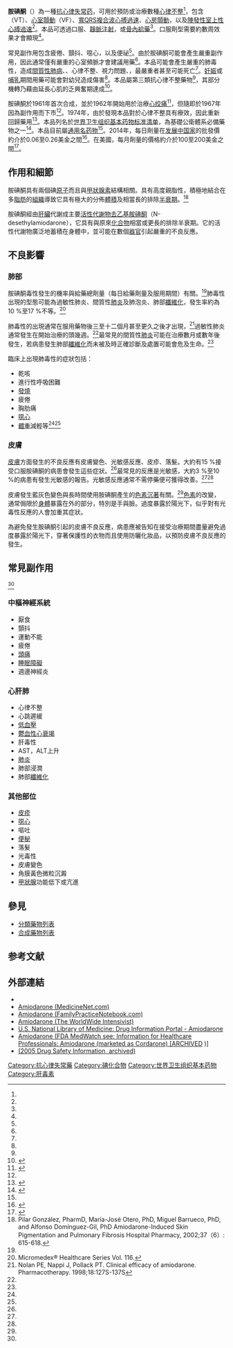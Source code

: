 {{medical}}
{{Drugbox
| Watchedfields = changed
| verifiedrevid = 464394155
| IUPAC_name = (2-<nowiki/>{4-[(2-butyl-1-benzofuran-3-yl)carbonyl]-2,6-diiodophenoxy}ethyl)diethylamine
| image = Amiodarone structure.svg
| image2 = Amiodarone ball-and-stick model.png
<!-- Clinical data -->
| pronounce = {{IPAc-en|ə|ˈ|m|iː|oʊ-|d|ə|ˌ|r|oʊ|n}}
| tradename = Cordarone, Nexterone, others
| Drugs.com = {{drugs.com|monograph|amiodarone-hydrochloride}}
| MedlinePlus = a687009
| pregnancy_AU = C
| pregnancy_US = D
| pregnancy_category = 
| legal_AU = S4

| legal_CA = Rx-only
| legal_US = Rx-only
| routes_of_administration = [[口服给药|口服]]、[[靜脈注射|靜脈注射]]、{{tsl|en|intraosseous|骨內輸藥}}<!-- Pharmacokinetic data -->
| bioavailability = 20–55%
| metabolism = [[肝臟|肝臟]]
| elimination_half-life = 58天（15至142天）
| excretion = 經肝膽排除
<!-- Identifiers -->
| CAS_number_Ref = {{cascite|correct|??}}
| CAS_number = 1951-25-3
| ATC_prefix = C01
| ATC_suffix = BD01
| PubChem = 2157
| IUPHAR_ligand = 2566
| DrugBank_Ref = {{drugbankcite|correct|drugbank}}
| DrugBank = DB01118
| ChemSpiderID_Ref = {{chemspidercite|correct|chemspider}}
| ChemSpiderID = 2072
| UNII_Ref = {{fdacite|correct|FDA}}
| UNII = N3RQ532IUT
| KEGG_Ref = {{keggcite|correct|kegg}}
| KEGG = D02910
| ChEBI_Ref = {{ebicite|correct|EBI}}
| ChEBI = 2663
| ChEMBL_Ref = {{ebicite|correct|EBI}}
| ChEMBL = 633
<!-- Chemical data -->
| C=25 | H=29 | I=2 | N=1 | O=3
| molecular_weight = 645.31 g/mol
| SMILES = CCN(CC)CCOc1c(I)cc(cc1I)C(=O)c2c3ccccc3oc2CCCC
| StdInChI_Ref = {{stdinchicite|correct|chemspider}}
| StdInChI = 1S/C25H29I2NO3/c1-4-7-11-22-23(18-10-8-9-12-21(18)31-22)24(29)17-15-19(26)25(20(27)16-17)30-14-13-28(5-2)6-3/h8-10,12,15-16H,4-7,11,13-14H2,1-3H3
| StdInChIKey_Ref = {{stdinchicite|correct|chemspider}}
| StdInChIKey = IYIKLHRQXLHMJQ-UHFFFAOYSA-N
}}
<!-- Definition and medical uses -->
'''胺碘酮'''（{{lang-en|Amiodarone}}）為一種[[抗心律失常药|抗心律失常药]]，可用於預防或治療數種[[心律不整|心律不整]]<ref name=AHFS2016/>，包含{{tsl|en|ventricular tachycardia|心室頻脈}}（VT）、[[心室顫動|心室顫動]]（VF）、[[心跳过速|寬QRS複合波心搏過速]]、[[心房顫動|心房顫動]]，以及[[陣發性室上性心搏過速|陣發性室上性心搏過速]]<ref name=AHFS2016/>。本品可透過口服、[[靜脈注射|靜脈注射]]，或[[骨內給藥|骨內給藥]]<ref name=AHFS2016/>。口服劑型需要約數周效果才會顯現<ref name=AHFS2016/>。

<!-- Side effects and mechanism -->
常見副作用包含疲倦、顫抖、噁心，以及便祕<ref name=AHFS2016/>。由於胺碘酮可能會產生嚴重副作用，因此通常僅有嚴重的心室頻脈才會建議用藥<ref name=AHFS2016/>。本品可能會產生嚴重的肺毒性，造成[[間質性肺病|間質性肺病]]、{{tsl|en|liver problems|肝臟問題}}、心律不整、視力問題、{{tsl|en|thyroid problems|甲狀腺問題}}，最嚴重者甚至可能死亡<ref name=AHFS2016/>。[[妊娠|妊娠]]或[[母乳哺育|哺乳]]期間用藥可能會對幼兒造成傷害<ref name=AHFS2016/>。本品屬第三類抗心律不整藥物<ref name=AHFS2016/>，其部分機轉乃藉由延長心肌的乏興奮期達成<ref name=AHFS2016>{{cite web|title=Amiodarone Hydrochloride|url=https://www.drugs.com/monograph/amiodarone-hydrochloride.html|publisher=The American Society of Health-System Pharmacists|accessdate=Aug 22, 2016|deadurl=no|archiveurl=https://web.archive.org/web/20160919085754/https://www.drugs.com/monograph/amiodarone-hydrochloride.html|archivedate=2016-09-19|df=}}</ref>。

<!-- History, society and culture -->
胺碘酮於1961年首次合成，並於1962年開始用於治療[[心绞痛|心绞痛]]<ref>{{cite book|title=Analytical Profiles of Drug Substances and Excipients|date=1992|publisher=Academic Press|isbn=9780080861159|page=4|url=https://books.google.com/books?id=IMCH-05Z6-EC&pg=PA4|language=en|deadurl=no|archiveurl=https://web.archive.org/web/20170908192558/https://books.google.com/books?id=IMCH-05Z6-EC&pg=PA4|archivedate=2017-09-08|df=}}</ref>，但隨即於1967年因為副作用而下市<ref name=Fis2005/>。1974年，由於發現本品對於心律不整具有療效，因此重新回歸藥用<ref name=Fis2005>{{cite book|last1=Fischer|first1=Janos|last2=Ganellin|first2=C. Robin|title=Analogue-based Drug Discovery|date=2005|publisher=John Wiley & Sons|isbn=9783527607495|page=12|url=https://books.google.com/books?id=FjKfqkaKkAAC&pg=PA12|language=en|deadurl=no|archiveurl=https://web.archive.org/web/20170908192558/https://books.google.com/books?id=FjKfqkaKkAAC&pg=PA12|archivedate=2017-09-08|df=}}</ref>。本品列名於[[世界卫生组织基本药物标准清单|世界卫生组织基本药物标准清单]]，為基礎公衛體系必備藥物之一<ref name=WHO19th>{{cite web|title=WHO Model List of Essential Medicines (19th List)|url=http://www.who.int/medicines/publications/essentialmedicines/EML_2015_FINAL_amended_NOV2015.pdf?ua=1|work=World Health Organization|accessdate=8 December 2016|date=April 2015|deadurl=no|archiveurl=https://web.archive.org/web/20161213052708/http://www.who.int/medicines/publications/essentialmedicines/EML_2015_FINAL_amended_NOV2015.pdf?ua=1|archivedate=13 December 2016|df=}}</ref>。本品目前屬[[通用名药物|通用名药物]]<ref name=AHFS2016/>。2014年，每日劑量在[[发展中国家|发展中国家]]的批發價約介於0.06至0.26美金之間<ref>{{cite web|title=Amiodarone|url=http://mshpriceguide.org/en/single-drug-information/?DMFId=34&searchYear=2014|website=International Drug Price Indicator Guide|accessdate=22 August 2016}}</ref>。在美國，每月劑量的價格約介於100至200美金之間<ref name=Ric2015>{{cite book|last1=Hamilton|first1=Richart|title=Tarascon Pocket Pharmacopoeia 2015 Deluxe Lab-Coat Edition|date=2015|publisher=Jones & Bartlett Learning|isbn=9781284057560|page=124}}</ref>。

== 作用和細節 ==
胺碘酮具有兩個碘[[原子|原子]]而且與[[甲狀腺素|甲狀腺素]]結構相關。具有高度親脂性，積極地結合在多[[脂肪|脂肪]]的[[组织_(生物学)|組織]]導致它具有極大的分佈[[體積|體積]]及相當長的排除[[半衰期|半衰期]]。<ref name="[4]">Pilar González, PharmD, María-José Otero, PhD, Miguel Barrueco, PhD, and Alfonso Domínguez-Gil, PhD Amiodarone-Induced Skin Pigmentation and Pulmonary Fibrosis Hospital Pharmacy, 2002;37（6）: 615-618.</ref>

胺碘酮經由[[肝臟|肝臟]]代謝成主要[[活性代謝物|活性代謝物]][[去乙基胺碘酮|去乙基胺碘酮]]（N-desethylamiodarone），它具有與原來[[化合物|化合物]]相當或更長的排除半衰期。它的活性代謝物廣泛地蓄積在身體中，並可能在數個[[器官|器官]]引起嚴重的不良反應。

== 不良影響 ==

=== 肺部 ===
胺碘酮毒性發生的機率與給藥總劑量（每日給藥劑量及服用期間）有關。<ref name="[4]"/>肺毒性出現的型態可能為過敏性肺炎、間質性[[肺炎|肺炎]]及肺泡炎、肺部[[纖維化|纖維化]]，發生率約為10 %至17 %不等。<ref name="[1]">Micromedex® Healthcare Series Vol. 116.</ref>

肺毒性的出現通常在服用藥物後三至十二個月甚至更久之後才出現，<ref name="[3]">Nolan PE, Nappi J, Pollack PT. Clinical efficacy of amiodarone. Pharmacotherapy. 1998;18:127S-137S</ref>過敏性肺炎通常發生在開始治療的頭幾週。<ref name="[4]"/>最常見的間質性[[肺炎|肺炎]]可能在治療數月或數年後發生，若病患發生肺部[[纖維化|纖維化]]而未被及時正確診斷及處置可能會危及生命。<ref name="[4]"/>

臨床上出現肺毒性的症狀包括：
*乾咳
*進行性呼吸困難
*[[發燒|發燒]]
*疲倦
*胸肋痛
*[[噁心|噁心]]
*[[體重|體重]]減輕等<ref name="[4]"/><ref name="[1]"/>

=== 皮膚 ===
[[皮膚|皮膚]]方面發生的不良反應有皮膚變色、光敏感反應、皮疹、落髮。大約有15 %接受口服胺碘酮的病患會發生這些症狀。<ref name="[1]"/>最常見的反應是光敏感，大約3 %至10 %的病患有發生光敏感的報告。光敏感反應通常不需停藥便可獲得改善。<ref name="[4]"/><ref name="[1]"/>

皮膚發生藍灰色變色與長時間使用胺碘酮產生的[[色素沉著|色素沉著]]有關。<ref name="[4]"/>[[色素|色素]]的改變，通常侷限於[[身體|身體]]暴露在外的部分，特別是手與臉。過度暴露於陽光下，似乎對有光毒性反應的人會加重其症狀。

為避免發生胺碘酮引起的皮膚不良反應，病患應被告知在接受治療期間盡量避免過度暴露於陽光下，穿著保護性的衣物而且使用防曬化妝品，以預防皮膚不良反應的發生。

== 常見副作用 == 
<ref name="[1]"/>
=== 中樞神經系統 ===
*厭食
*顫抖
*運動不能
*疲倦
*[[頭痛|頭痛]]
*[[睡眠障礙|睡眠障礙]]
*週邊神經炎
=== 心肝肺 ===
*心律不整
*心跳遲緩
*[[低血壓|低血壓]]
*[[鬱血性心衰竭|鬱血性心衰竭]]
*肝毒性
*AST，ALT上升
*[[肺炎|肺炎]]
*肺部浸潤
*肺部[[纖維化|纖維化]]

=== 其他部位 ===
*[[皮疹|皮疹]]
*[[噁心|噁心]]
*嘔吐
*[[便秘|便秘]]
*落髮
*光毒性
*皮膚變色
*角膜黃色微粒沉澱
*[[甲狀腺|甲狀腺]]功能低下或亢進

== 參見 ==
*[[分類藥物列表|分類藥物列表]]
*[[合成藥物列表|合成藥物列表]]

==参考文献==
{{reflist|2}}

==外部連結==
* {{cite journal |author=Siddoway LA |title=Amiodarone: guidelines for use and monitoring |journal=Am Fam Physician |volume=68 |issue=11 |pages=2189–96 |date=December 2003 |pmid=14677664 |doi= |url=http://www.aafp.org/afp/20031201/2189.html |access-date=2018-02-07 |archive-date=2008-05-15 |archive-url=https://web.archive.org/web/20080515211137/http://www.aafp.org/afp/20031201/2189.html |dead-url=no }}
* [http://www.medicinenet.com/amiodarone/article.htm Amiodarone (MedicineNet.com)]
* [http://www.fpnotebook.com/CV/Pharm/Amdrn.htm Amiodarone (FamilyPracticeNotebook.com)]
* [http://www.anaesthetist.com/icu/manage/drugs/heart/amiodarone.htm Amiodarone (The WorldWide Intensivist)]
* [http://druginfo.nlm.nih.gov/drugportal/dpdirect.jsp?name=Amiodarone U.S. National Library of Medicine: Drug Information Portal - Amiodarone]
* [http://www.fda.gov/Drugs/DrugSafety/PostmarketDrugSafetyInformationforPatientsandProviders/ucm118073.htm Amiodarone (FDA MedWatch  see: Information for Healthcare Professionals: Amiodarone (marketed as Cordarone) [ARCHIVED] )]
* [https://www.fda.gov/Drugs/DrugSafety/PostmarketDrugSafetyInformationforPatientsandProviders/DrugSafetyInformationforHeathcareProfessionals/ucm084108.htm (2005 Drug Safety Information, archived)]

{{Antiarrhythmic agents}}
{{tsl|en|Template:Monoamine reuptake inhibitors}}
{{tsl|en|Template:Xenobiotic-sensing receptor modulators}}
{{通道阻滞剂}}
{{Depressogenics}}
{{Emergency medicine}}

[[Category:抗心律失常藥|Category:抗心律失常藥]]
[[Category:碘化合物|Category:碘化合物]]
[[Category:世界卫生组织基本药物|Category:世界卫生组织基本药物]]
[[Category:肝毒素|Category:肝毒素]]